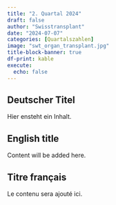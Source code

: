 ```yaml
---
title: "2. Quartal 2024"
draft: false
author: "Swisstransplant"
date: "2024-07-07"
categories: [Quartalszahlen]
image: "swt_organ_transplant.jpg"
title-block-banner: true
df-print: kable
execute:
  echo: false
---
```


::: {.content-visible when-profile="deutsch"}
# Deutscher Titel

Hier ensteht ein Inhalt.
:::

::: {.content-visible when-profile="english"}
# English title

Content will be added here.
:::

::: {.content-visible when-profile="francais"}
# Titre français

Le contenu sera ajouté ici.
:::
